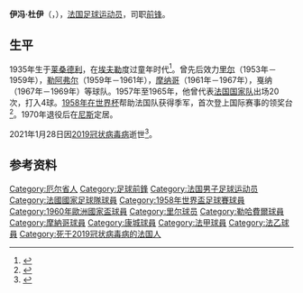 {{NoteTA|G1=足球|G2=人名|G3=地名}}
{{Infobox football biography
| name= 伊冯·杜伊
| image = Yvon Douis (1966).jpg
| caption = 1966年
| height = 1.82m
| birth_date = {{Birth date|df=yes|1935|5|16}}
| birth_place = 法国[[莱桑德利|莱桑德利]]
| death_date = {{Death date and age|df=yes|2021|1|28|1935|5|16}}
| death_place = 法国[[尼斯|尼斯]]
| position = [[前鋒_(足球)|前锋]]
| youthyears1 = 1948–1949
| youthclubs1 = 布里尼奥勒
| years1 = 1953–1959
| clubs1 = [[里爾奧林匹克體育會|里尔]]
| caps1 = 172
| goals1 = 62
| years2 = 1959–1961
| clubs2 = [[勒阿弗尔竞技俱乐部|勒阿弗尔]]
| caps2 = 71
| goals2 = 28
| years3 = 1961–1967
| clubs3 = [[摩納哥體育會足球會|摩纳哥]]
| caps3 = 167
| goals3 = 62
| years4 = 1967–1969
| clubs4 = 戛纳
| caps4 = 81
| goals4 = 26
| totalcaps = 491
| totalgoals = 178
| nationalyears1 = 1957–1965
| nationalteam1 = [[法國國家足球隊|法国国家队]]
| nationalcaps1 = 20
| nationalgoals1 = 4
| medaltemplates = 
{{MedalCountry|{{FRA}}}}
{{MedalCompetition|[[國際足協世界盃|國際足協世界盃]]}}
{{Medal|3rd|[[1958年國際足協世界盃|1958年 瑞典]]|}}
}}
'''伊冯·杜伊'''（{{lang-fr|Yvon Douis}}，{{bd|1935年|5月16日|2021年|1月28日|catIdx=Douis}}），[[法國國家隊足球員列表|法国足球运动员]]，司职[[前鋒_(足球)|前锋]]。

== 生平 ==
1935年生于[[莱桑德利|莱桑德利]]，在[[埃夫勒|埃夫勒]]度过童年时代<ref>{{cite web |title=Originaire des Andelys, demi-finaliste de la Coupe du monde 1958, Yvon Douis est décédé |url=https://actu.fr/normandie/les-andelys_27016/originaire-des-andelys-demi-finaliste-de-la-coupe-du-monde-1958-yvon-douis-est-decede_39102502.html |publisher=actu.fr |language=fr |date=2021-01-31 |accessdate=2021-02-16 |archive-date=2021-02-01 |archive-url=https://web.archive.org/web/20210201081714/https://actu.fr/normandie/les-andelys_27016/originaire-des-andelys-demi-finaliste-de-la-coupe-du-monde-1958-yvon-douis-est-decede_39102502.html |dead-url=no }}</ref>。曾先后效力[[里爾奧林匹克體育會|里尔]]（1953年－1959年），[[勒阿弗尔竞技俱乐部|勒阿弗尔]]（1959年－1961年），[[摩納哥體育會足球會|摩纳哥]]（1961年－1967年），戛纳（1967年－1969年）等球队。1957年至1965年，他曾代表[[法國國家足球隊|法国国家队]]出场20次，打入4球。[[1958年國際足協世界盃|1958年在世界杯]]帮助法国队获得季军，首次登上国际赛事的领奖台<ref>{{cite web |title=Football. Yvon Douis, ancien attaquant de l’équipe de France est décédé |url=https://www.ouest-france.fr/sport/football/football-yvon-douis-ancien-attaquant-de-l-equipe-de-france-est-decede-7136988 |publisher=Ouest-France |language=fr |date=2021-01-30 |accessdate=2021-02-16 |archive-date=2021-02-05 |archive-url=https://web.archive.org/web/20210205063046/https://www.ouest-france.fr/sport/football/football-yvon-douis-ancien-attaquant-de-l-equipe-de-france-est-decede-7136988 |dead-url=no }}</ref>。1970年退役后在[[尼斯|尼斯]]定居。

2021年1月28日因[[2019冠状病毒病|2019冠状病毒病]]逝世<ref>{{cite web|url=https://www.lequipe.fr/Football/Actualites/Disparition-d-yvon-douis-membre-de-l-equipe-de-france-1958/1217527|title=Disparition d'Yvon Douis, membre de l'équipe de France 1958|language=fr|work=L'Équipe|date=2021-01-29|accessdate=2021-02-16|archive-date=2021-02-17|archive-url=https://web.archive.org/web/20210217112811/https://www.lequipe.fr/Football/Actualites/Disparition-d-yvon-douis-membre-de-l-equipe-de-france-1958/1217527|dead-url=no}}</ref>。

== 参考资料 ==
{{Reflist}}

{{1958年世界盃足球賽法國參賽名單}}
{{1960年歐洲國家盃法國參賽名單}}

{{Authority control}}
{{DEFAULTSORT:Douis, Yvon}}
[[Category:厄尔省人|Category:厄尔省人]]
[[Category:足球前鋒|Category:足球前鋒]]
[[Category:法国男子足球运动员|Category:法国男子足球运动员]]
[[Category:法國國家足球隊球員|Category:法國國家足球隊球員]]
[[Category:1958年世界盃足球賽球員|Category:1958年世界盃足球賽球員]]
[[Category:1960年歐洲國家盃球員|Category:1960年歐洲國家盃球員]]
[[Category:里尔球员|Category:里尔球员]]
[[Category:勒哈費爾球員|Category:勒哈費爾球員]]
[[Category:摩納哥球員|Category:摩納哥球員]]
[[Category:康城球員|Category:康城球員]]
[[Category:法甲球員|Category:法甲球員]]
[[Category:法乙球員|Category:法乙球員]]
[[Category:死于2019冠状病毒病的法国人|Category:死于2019冠状病毒病的法国人]]